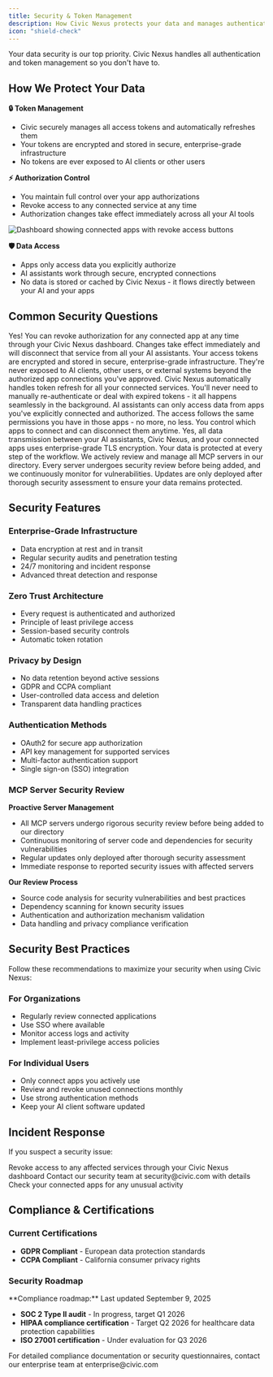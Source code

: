 ```yaml
---
title: Security & Token Management
description: How Civic Nexus protects your data and manages authentication
icon: "shield-check"
---
```


<Note>
  Your data security is our top priority. Civic Nexus handles all authentication and token management so you don't have to.
</Note>

## How We Protect Your Data

**🔒 Token Management**
- Civic securely manages all access tokens and automatically refreshes them
- Your tokens are encrypted and stored in secure, enterprise-grade infrastructure
- No tokens are ever exposed to AI clients or other users

**⚡ Authorization Control**
- You maintain full control over your app authorizations
- Revoke access to any connected service at any time
- Authorization changes take effect immediately across all your AI tools

<Frame caption="Manage your connected apps and revoke access anytime">
  <img
    className="rounded-lg"
    src="https://placehold.co/700x400/f0fdf4/22c55e?text=Authorization+Management+Dashboard"
    alt="Dashboard showing connected apps with revoke access buttons"
  />
</Frame>

**🛡️ Data Access**
- Apps only access data you explicitly authorize
- AI assistants work through secure, encrypted connections
- No data is stored or cached by Civic Nexus - it flows directly between your AI and your apps

## Common Security Questions

<AccordionGroup>
  <Accordion title="Can I revoke access to my apps?" icon="shield">
    Yes! You can revoke authorization for any connected app at any time through your Civic Nexus dashboard. Changes take effect immediately and will disconnect that service from all your AI assistants.
  </Accordion>

  <Accordion title="Where are my tokens stored?" icon="lock">
    Your access tokens are encrypted and stored in secure, enterprise-grade infrastructure. They're never exposed to AI clients, other users, or external systems beyond the authorized app connections you've approved.
  </Accordion>

  <Accordion title="What happens when tokens expire?" icon="clock">
    Civic Nexus automatically handles token refresh for all your connected services. You'll never need to manually re-authenticate or deal with expired tokens - it all happens seamlessly in the background.
  </Accordion>

  <Accordion title="Can AI assistants see my sensitive data?" icon="eye">
    AI assistants can only access data from apps you've explicitly connected and authorized. The access follows the same permissions you have in those apps - no more, no less. You control which apps to connect and can disconnect them anytime.
  </Accordion>

  <Accordion title="Is my data encrypted in transit?" icon="shield-check">
    Yes, all data transmission between your AI assistants, Civic Nexus, and your connected apps uses enterprise-grade TLS encryption. Your data is protected at every step of the workflow.
  </Accordion>

  <Accordion title="How do you ensure MCP servers are secure?" icon="magnifying-glass">
    We actively review and manage all MCP servers in our directory. Every server undergoes security review before being added, and we continuously monitor for vulnerabilities. Updates are only deployed after thorough security assessment to ensure your data remains protected.
  </Accordion>
</AccordionGroup>

## Security Features

### Enterprise-Grade Infrastructure
- Data encryption at rest and in transit
- Regular security audits and penetration testing
- 24/7 monitoring and incident response
- Advanced threat detection and response

### Zero Trust Architecture
- Every request is authenticated and authorized
- Principle of least privilege access
- Session-based security controls
- Automatic token rotation

### Privacy by Design
- No data retention beyond active sessions
- GDPR and CCPA compliant
- User-controlled data access and deletion
- Transparent data handling practices

### Authentication Methods
- OAuth2 for secure app authorization
- API key management for supported services
- Multi-factor authentication support
- Single sign-on (SSO) integration

### MCP Server Security Review

**Proactive Server Management**
- All MCP servers undergo rigorous security review before being added to our directory
- Continuous monitoring of server code and dependencies for security vulnerabilities
- Regular updates only deployed after thorough security assessment
- Immediate response to reported security issues with affected servers

**Our Review Process**
- Source code analysis for security vulnerabilities and best practices
- Dependency scanning for known security issues
- Authentication and authorization mechanism validation
- Data handling and privacy compliance verification

## Security Best Practices

<Tip>
Follow these recommendations to maximize your security when using Civic Nexus:
</Tip>

### For Organizations
- Regularly review connected applications
- Use SSO where available
- Monitor access logs and activity
- Implement least-privilege access policies

### For Individual Users
- Only connect apps you actively use
- Review and revoke unused connections monthly
- Use strong authentication methods
- Keep your AI client software updated

## Incident Response

If you suspect a security issue:

<Steps>
  <Step title="Immediate Action">
    Revoke access to any affected services through your Civic Nexus dashboard
  </Step>
  <Step title="Report the Issue">
    Contact our security team at security@civic.com with details
  </Step>
  <Step title="Monitor Activity">
    Check your connected apps for any unusual activity
  </Step>
</Steps>

## Compliance & Certifications

### Current Certifications
- **GDPR Compliant** - European data protection standards
- **CCPA Compliant** - California consumer privacy rights

### Security Roadmap

<Info>
**Compliance roadmap:** Last updated September 9, 2025
</Info>

- **SOC 2 Type II audit** - In progress, target Q1 2026
- **HIPAA compliance certification** - Target Q2 2026 for healthcare data protection capabilities
- **ISO 27001 certification** - Under evaluation for Q3 2026

<Note>
For detailed compliance documentation or security questionnaires, contact our enterprise team at enterprise@civic.com
</Note>

